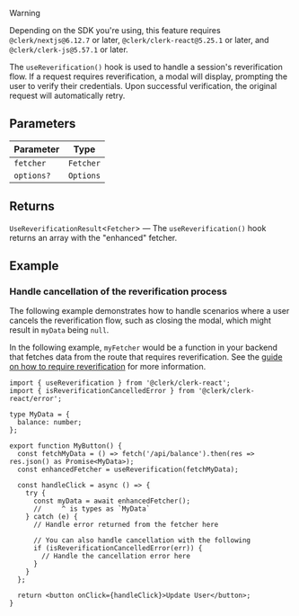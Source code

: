 > [!WARNING]
>
> Depending on the SDK you're using, this feature requires `@clerk/nextjs@6.12.7` or later, `@clerk/clerk-react@5.25.1` or later, and `@clerk/clerk-js@5.57.1` or later.

The `useReverification()` hook is used to handle a session's reverification flow. If a request requires reverification, a modal will display, prompting the user to verify their credentials. Upon successful verification, the original request will automatically retry.

## Parameters

| Parameter  | Type      |
| ---------- | --------- |
| `fetcher`  | `Fetcher` |
| `options?` | `Options` |

## Returns

`UseReverificationResult`\<`Fetcher`\> — The `useReverification()` hook returns an array with the "enhanced" fetcher.

## Example

### Handle cancellation of the reverification process

The following example demonstrates how to handle scenarios where a user cancels the reverification flow, such as closing the modal, which might result in `myData` being `null`.

In the following example, `myFetcher` would be a function in your backend that fetches data from the route that requires reverification. See the [guide on how to require reverification](/docs/guides/reverification) for more information.

```tsx {{ filename: 'src/components/MyButton.tsx' }}
import { useReverification } from '@clerk/clerk-react';
import { isReverificationCancelledError } from '@clerk/clerk-react/error';

type MyData = {
  balance: number;
};

export function MyButton() {
  const fetchMyData = () => fetch('/api/balance').then(res => res.json() as Promise<MyData>);
  const enhancedFetcher = useReverification(fetchMyData);

  const handleClick = async () => {
    try {
      const myData = await enhancedFetcher();
      //     ^ is types as `MyData`
    } catch (e) {
      // Handle error returned from the fetcher here

      // You can also handle cancellation with the following
      if (isReverificationCancelledError(err)) {
        // Handle the cancellation error here
      }
    }
  };

  return <button onClick={handleClick}>Update User</button>;
}
```
